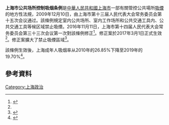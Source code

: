 '''上海市公共场所控制吸烟条例'''是[[中華人民共和國|中華人民共和國]][[上海市|上海市]]一部有關管控公共場所[[吸煙|吸煙]]的地方性法規，2009年12月10日，由上海市第十三届人民代表大会常务委员会第十五次会议通过。該條例規定室内公共场所、室内工作场所和公共交通工具内、公共交通工具等候区域禁止吸煙。2016年11月11日，上海市第十四届人民代表大会常务委员会第三十三次会议第一次對該條例修正<ref>{{cite news |title=上海市公共场所控制吸烟条例 |url=http://www.spcsc.sh.cn/n1939/n1948/n1949/n2329/u1ai139758.html |publisher=上海人大 |accessdate=2021-04-14 |archive-date=2021-04-14 |archive-url=https://web.archive.org/web/20210414040306/http://www.spcsc.sh.cn/n1939/n1948/n1949/n2329/u1ai139758.html }}</ref>。修正案於2017年3月1日正式生效<ref name=新華社/>。修正案擴大了禁止吸煙區域<ref>{{cite news |title=上海市控烟协会呼吁：无烟上海需要社会共治 |url=http://www.sh.chinanews.com/yljk/2019-08-29/62053.shtml |publisher=中國新聞網 |accessdate=2021-04-14 |archive-date=2021-04-14 |archive-url=https://web.archive.org/web/20210414040319/http://www.sh.chinanews.com/yljk/2019-08-29/62053.shtml }}</ref>。

該條例生效後，上海成年人吸烟率从2010年的26.85%下降至2019年的19.70%<ref name=新華社>{{cite news |title=3万元！上海开出首张控烟违法场所“顶额罚单” |url=http://www.xinhuanet.com/legal/2020-08/05/c_1126329086.htm |publisher=新華社 |accessdate=2021-04-14 |archive-date=2020-08-07 |archive-url=https://web.archive.org/web/20200807010410/http://www.xinhuanet.com/legal/2020-08/05/c_1126329086.htm }}</ref>。

== 參考資料 ==
{{Reflist|2}}

[[Category:上海政治|Category:上海政治]]
